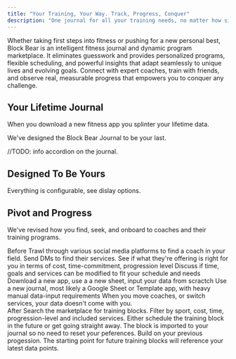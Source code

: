 ```yaml
---
title: "Your Training, Your Way. Track, Progress, Conquer"
description: "One journal for all your training needs, no matter how simple, how complex"
---
```


Whether taking first steps into fitness or pushing for a new personal best, Block Bear is an
intelligent fitness journal and dynamic program marketplace. It eliminates guesswork and
provides personalized programs, flexible scheduling, and powerful insights that adapt
seamlessly to unique lives and evolving goals. Connect with expert coaches, train with friends,
and observe real, measurable progress that empowers you to conquer any challenge.

## Your Lifetime Journal

When you download a new fitness app you splinter your lifetime data.

We've designed the Block Bear Journal to be your last.

//TODO: info accordion on the journal.

## Designed To Be Yours

Everything is configurable, see dislay options.

## Pivot and Progress

We've revised how you find, seek, and onboard to coaches and their training programs.

<Columns cols={2}>
  <div>
    Before
    <Steps>
      <Step title="Find A Coach">
        Trawl through various social media platforms to find a coach in your
        field.
      </Step>
      <Step title="Assess">
        Send DMs to find their services. See if what they're offering is right
        for you in terms of cost, time-commitment, progression level
      </Step>
      <Step title="Negotiate">
        Discuss if time, goals and services can be modified to fit your schedule
        and needs
      </Step>
      <Step title="Onboard">
        Download a new app, use a a new sheet, input your data from scractch
      </Step>
      <Step title="Train">
        Use a new journal, most likely a Google Sheet or Template app, with
        heavy manual data-input requirements
      </Step>
      <Step title="Discard">
        When you move coaches, or switch services, your data doesn't come with
        you.
      </Step>
    </Steps>
  </div>
  <div>
    After
    <Steps>
      <Step title="Find a Training Block">
        Search the marketplace for training blocks. Filter by sport, cost, time,
        progression-level and included services.
      </Step>
      <Step title="Schedule or Train">
        Either schedule the training block in the future or get going straight
        away. The block is imported to your journal so no need to reset your
        peferences.
      </Step>
      <Step title="Progress">
        Build on your previous progession. The starting point for future
        training blocks will reference your latest data points.
      </Step>
    </Steps>
  </div>
</Columns>
